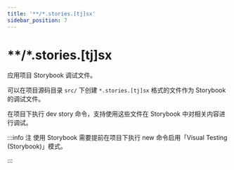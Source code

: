 ```yaml
---
title: '**/*.stories.[tj]sx'
sidebar_position: 7
---
```

# **/*.stories.[tj]sx

应用项目 Storybook 调试文件。

可以在项目源码目录 `src/` 下创建 `*.stories.[tj]sx` 格式的文件作为 Storybook 的调试文件。

在项目下执行 dev story 命令，支持使用这些文件在 Storybook 中对相关内容进行调试。

:::info 注
使用 Storybook 需要提前在项目下执行 new 命令启用「Visual Testing (Storybook)」模式。

:::
